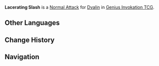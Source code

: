 {{Genius Invokation TCG Skill Infobox
|image      = Lacerating Slash Character Card Skill.png
|type       = Normal Attack
|character  = Dvalin
|element    = Anemo
|matching   = 1
|unaligned  = 2
|effect     = Deals 2 {{Color|Physical DMG}}.
|order      = 1
}}
'''Lacerating Slash''' is a [[Character Card Normal Attack|Normal Attack]] for [[Dvalin (Character Card)|Dvalin]] in [[Genius Invokation TCG]].

==Other Languages==
{{Other Languages
|en      = Lacerating Slash
|zhs     = 裂爪横击
|zhs_rm  = Lièzhǎo Héngjī
|zht     = 裂爪橫擊
|zht_rm  = Lièzhǎo Héngjī
|zh_tl   = Horizontal Slash With Tearing Claws
|ja      = 裂爪の横撃
|ja_rm   = Ressou no Ougeki{{Assumed}}
|ja_tl   = 
|ko      = 갈래 발톱 휩쓸기
|ko_rm   = 
|ko_tl   = 
|es      = Arañazo transversal
|es_tl   = Transverse Scratch
|fr      = Lacération transversale
|fr_tl   = Transversal Laceration
|ru      = Рваная рана
|ru_tl   = 
|th      = Lacerating Slash
|vi      = Móng Vuốt Rạch Ngang
|vi_tl   = 
|de      = Querkratzer
|de_tl   = Transverse Scratch
|id      = Lacerating Slash
|pt      = Corte Dilacerador
|pt_tl   = 
|tr      = Parçalayıcı Darbe
|tr_tl   = 
|it      = Sferzata lacerante
|it_tl   = 
}}

==Change History==
{{Change History|4.3}}

==Navigation==
{{Genius Invokation TCG Skill Navbox|Dvalin}}